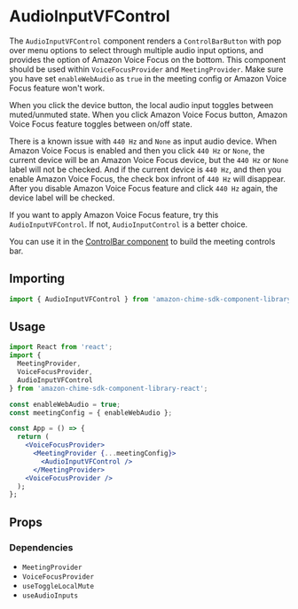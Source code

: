 
<Meta title="SDK Components/MeetingControls/AudioInputVFControl" />

# AudioInputVFControl

The `AudioInputVFControl` component renders a `ControlBarButton` with pop over menu options to select through multiple audio input options,
and provides the option of Amazon Voice Focus on the bottom. This component should be used within `VoiceFocusProvider` and `MeetingProvider`.
Make sure you have set `enableWebAudio` as `true` in the meeting config or Amazon Voice Focus feature won't work.

When you click the device button, the local audio input toggles between muted/unmuted state. When you click Amazon Voice Focus button,
Amazon Voice Focus feature toggles between on/off state.

There is a known issue with `440 Hz` and `None` as input audio device. When Amazon Voice Focus is enabled and then you click `440 Hz` or `None`,
the current device will be an Amazon Voice Focus device, but the `440 Hz` or `None` label will not be checked. And if the current device is `440 Hz`,
and then you enable Amazon Voice Focus, the check box infront of `440 Hz` will disappear. After you disable Amazon Voice Focus feature and click
`440 Hz` again, the device label will be checked.

If you want to apply Amazon Voice Focus feature, try this `AudioInputVFControl`. If not, `AudioInputControl` is a better choice.

You can use it in the [ControlBar component](/docs/ui-components-controlbar--control-bar) to build the meeting controls bar.

## Importing

```javascript
import { AudioInputVFControl } from 'amazon-chime-sdk-component-library-react';
```

## Usage

```jsx
import React from 'react';
import {
  MeetingProvider,
  VoiceFocusProvider,
  AudioInputVFControl
} from 'amazon-chime-sdk-component-library-react';

const enableWebAudio = true;
const meetingConfig = { enableWebAudio };

const App = () => {
  return (
    <VoiceFocusProvider>
      <MeetingProvider {...meetingConfig}>
        <AudioInputVFControl />
      </MeetingProvider>
    <VoiceFocusProvider />
  );
};
```

## Props

<Props of={AudioInputVFControl} />

### Dependencies

- `MeetingProvider`
- `VoiceFocusProvider`
- `useToggleLocalMute`
- `useAudioInputs`
